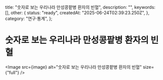 
  title: "숫자로 보는 우리나라 만성콩팥병 환자의 빈혈",
  description: "",
  keywords: [],
  other: {
    status: "ready",
    createdAt: "2025-06-24T02:39:23.250Z",
  },
  category: "연구·통계",
};

# 숫자로 보는 우리나라 만성콩팥병 환자의 빈혈

<Image src={image} alt="숫자로 보는 우리나라 만성콩팥병 환자의 빈혈" size={"full"} />
